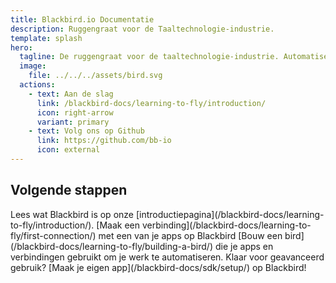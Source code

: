 ```yaml
---
title: Blackbird.io Documentatie
description: Ruggengraat voor de Taaltechnologie-industrie.
template: splash
hero:
  tagline: De ruggengraat voor de taaltechnologie-industrie. Automatisering en orkestratie op ondernemingsniveau met een eenvoudig no-code/low-code platform.
  image:
    file: ../../../assets/bird.svg
  actions:
    - text: Aan de slag
      link: /blackbird-docs/learning-to-fly/introduction/
      icon: right-arrow
      variant: primary
    - text: Volg ons op Github
      link: https://github.com/bb-io
      icon: external
---
```



## Volgende stappen

<CardGrid stagger>
  <Card title="Laten we onszelf voorstellen" icon="rocket">
    Lees wat Blackbird is op onze [introductiepagina](/blackbird-docs/learning-to-fly/introduction/).
  </Card>
  <Card title="Maak een verbinding" icon="setting">
    [Maak een verbinding](/blackbird-docs/learning-to-fly/first-connection/) met een van je apps op Blackbird
  </Card>
  <Card title="Bouw een Bird" icon="random">
    [Bouw een bird](/blackbird-docs/learning-to-fly/building-a-bird/) die je apps en verbindingen gebruikt om je werk te automatiseren.
  </Card>
  <Card title="Ontwikkel aangepaste Blackbird-apps" icon="laptop">
    Klaar voor geavanceerd gebruik? [Maak je eigen app](/blackbird-docs/sdk/setup/) op Blackbird!
  </Card>
</CardGrid>